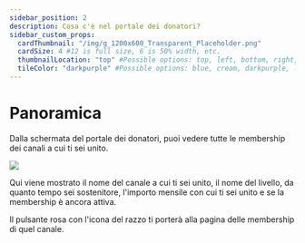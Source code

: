 ```yaml
---
sidebar_position: 2
description: Cosa c'è nel portale dei donatori?
sidebar_custom_props:
  cardThumbnail: "/img/g_1200x600_Transparent_Placeholder.png"
  cardSize: 4 #12 is full size, 6 is 50% width, etc.
  thumbnailLocation: "top" #Possible options: top, left, bottom, right, none
  tileColor: "darkpurple" #Possible options: blue, cream, darkpurple, lightpurple, mauve, orange, pink, none
---
```


# Panoramica

Dalla schermata del portale dei donatori, puoi vedere tutte le membership dei canali a cui ti sei unito.

![](https://i.imgur.com/LqrcBBI.png)

Qui viene mostrato il nome del canale a cui ti sei unito, il nome del livello, da quanto tempo sei sostenitore, l'importo mensile con cui ti sei unito e se la membership è ancora attiva.

Il pulsante rosa con l'icona del razzo ti porterà alla pagina delle membership di quel canale.
